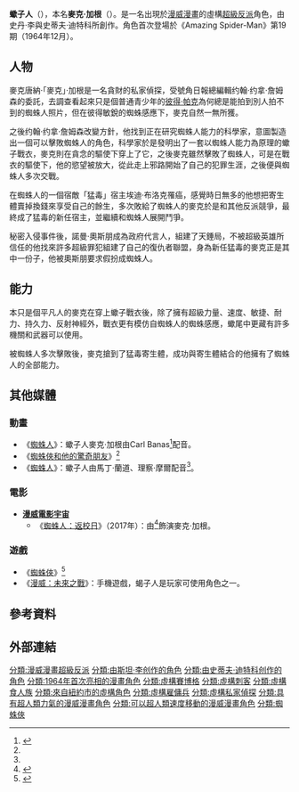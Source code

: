 {{NoteTA
|G1=美國漫畫
|G2=Movie
|G3=Show
|1=zh-cn:蜘蛛侠;zh-tw:蜘蛛人; zh-hk:蜘蛛俠;
|2=zh-cn:毒液;zh-tw:猛毒; zh-hk:毒魔;
|3=zh-tw:邪惡十二人組; zh-hk:十二狂魔;zh-cn:邪恶十二人组;
}}
{{Infobox comics character
|character_name = 蠍子人<br>{{lang|en|Scorpion}}
|image = 
|converted = 
|caption = 
|publisher = [[漫威漫畫|漫威漫畫]]
|debut = '''麥克·加根'''：<br>《The Amazing Spider-Man》#19<br>（1964年12月）<br>'''蠍子人'''：<br>《Amazing Spider-Man》#20<ref>{{cite book|last = Manning|first = Matthew K.|last2= Gilbert|first2= Laura, ed.|chapter= 1960s|title = Spider-Man Chronicle Celebrating 50 Years of Web-Slinging|publisher = [[Dorling_Kindersley|Dorling Kindersley]]|year = 2012|page = 28|isbn = 978-0756692360|quote= Spider-Man felt the Scorpion's sting for the first time in another Stan Lee and Steve Ditko collaboration.}}</ref><br>（1965年1月）<br>'''[[猛毒|猛毒]]'''：<br>《Marvel Knights Spider-Man》#10 <br>（2005年3月）<br>'''蜘蛛人'''：<br>《[[黑暗復仇者|黑暗復仇者]]》#1<br>（2009年3月）
|creators = [[史丹·李|史丹·李]]<br>[[史蒂夫·迪特科|史蒂夫·迪特科]]
|real_name = 麥克唐納·「麥克」·加根<br>MacDonald "Mac" Gargan
|aliases= 猛毒<br> 蜘蛛人<br> "Kilgore Trout"
|alliances = [[黑暗復仇者|黑暗復仇者]]<br>{{le|雷霆特工隊 (漫威漫畫)|Thunderbolts (comics)|雷霆特工隊}}<br>[[邪惡六人組|邪惡十二人組]]<br>{{le|邪恶大师团|Masters of Evil}}<br> {{link-en|煉金術公司|Alchemax}}
|partners = 
|powers = '''蠍子人'''：<br>超級力量、速度、敏捷、耐力、持久力、反射神經<br>蠍子感應<br>蠍尾內藏炸彈、催淚彈、酸液等武器<br>'''猛毒與蜘蛛人'''：<br>寄生體給予的能力：<br>蜘蛛人的所有能力<br>極限時會凶暴化<br>不被蜘蛛感應所感應
}}
'''蠍子人'''（{{lang-en|Scorpion}}），本名'''麥克·加根'''（{{lang|en|Mac Gargan}}）。是一名出現於[[漫威漫畫|漫威漫畫]]的虛構[[超級反派|超級反派]]角色，由史丹·李與史蒂夫·迪特科所創作。角色首次登場於《Amazing Spider-Man》第19期（1964年12月）。

==人物==
麥克唐納·「麥克」·加根是一名貪財的私家偵探，受號角日報總編輯约翰·约拿·詹姆森的委託，去調查看起來只是個普通青少年的[[蜘蛛人|彼得·帕克]]為何總是能拍到別人拍不到的蜘蛛人照片，但在彼得敏銳的蜘蛛感應下，麥克自然一無所獲。

之後约翰·约拿·詹姆森改變方針，他找到正在研究蜘蛛人能力的科學家，意圖製造出一個可以擊敗蜘蛛人的角色，科學家於是發明出了一套以蜘蛛人能力為原理的蠍子戰衣，麥克則在貪念的驅使下穿上了它，之後麥克雖然擊敗了蜘蛛人，可是在戰衣的驅使下，他的慾望被放大，從此走上邪路開始了自己的犯罪生涯，之後便與蜘蛛人多次交戰。

在蜘蛛人的一個宿敵「猛毒」宿主埃迪·布洛克罹癌，感覺時日無多的他想把寄生體賣掉換錢來享受自己的餘生，多次敗給了蜘蛛人的麥克於是和其他反派競爭，最終成了猛毒的新任宿主，並繼續和蜘蛛人展開鬥爭。

秘密入侵事件後，諾曼·奧斯朋成為政府代言人，組建了天錘局，不被超級英雄所信任的他找來許多超級罪犯組建了自己的復仇者聯盟，身為新任猛毒的麥克正是其中一份子，他被奧斯朋要求假扮成蜘蛛人。

==能力==
本只是個平凡人的麥克在穿上蠍子戰衣後，除了擁有超級力量、速度、敏捷、耐力、持久力、反射神經外，戰衣更有模仿自蜘蛛人的蜘蛛感應，蠍尾中更藏有許多機關和武器可以使用。

被蜘蛛人多次擊敗後，麥克搶到了猛毒寄生體，成功與寄生體結合的他擁有了蜘蛛人的全部能力。

==其他媒體==
===動畫===
* 《[[蜘蛛人_(1967年動畫)|蜘蛛人]]》：蠍子人麥克·加根由Carl Banas<ref name="TVoS">{{cite web|title=The Voices of Scorpion|url=http://www.behindthevoiceactors.com/characters/Spider-Man/Scorpion/|publisher=Behind The Voice Actors|access-date=2017-07-07|archive-date=2020-12-04|archive-url=https://web.archive.org/web/20201204165437/https://www.behindthevoiceactors.com/characters/Spider-Man/Scorpion/|dead-url=no}}</ref>配音。
* 《[[蜘蛛俠和他的驚奇朋友|蜘蛛俠和他的驚奇朋友]]》<ref name="TVoS"/>
* 《[[蜘蛛人_(1994年動畫)|蜘蛛人]]》：蠍子人由馬丁·蘭道、理察·摩爾配音<ref name="TVoS"/>。

===電影===
*'''[[漫威電影宇宙|漫威電影宇宙]]'''
**《[[蜘蛛人：返校日|蜘蛛人：返校日]]》（2017年）：由{{link-en|麥可·曼杜|Michael Mando}}<ref name="PressKit">{{cite web|author1=Columbia Pictures <Small> a Sony Company </small>|author2=Marvel Studios|title=Spider-Man Homecoming presskit credits|url=https://sonypicturespublicity.com/dom/secured/mediaassets/mediaAssets.jsf?categoryId=5&formtype=view_all_media&categoryName=PRESS+KIT%5CCredits&terrtitleId=1437&titleName=SPIDER-MAN%E2%84%A2%3A+HOMECOMING#|website=Sony Pictures Publicity|accessdate=23 June 2017|language=en|format=[[Doc_(computing)|Doc]]|date=21 June 2017|archive-date=2017-06-27|archive-url=https://web.archive.org/web/20170627123548/https://sonypicturespublicity.com/dom/secured/mediaassets/mediaAssets.jsf?categoryId=5&formtype=view_all_media&categoryName=PRESS+KIT%5CCredits&terrtitleId=1437&titleName=SPIDER-MAN%E2%84%A2%3A+HOMECOMING|dead-url=no}}</ref>飾演麥克·加根。

===遊戲===
* 《[[蜘蛛俠_(2018年遊戲)|蜘蛛俠]]》<ref>{{cite web|title=Spider-Man E3 Gameplay Footage Reveals Electro, Rhino, Scorpion, And Vulture|url=https://www.gameinformer.com/e3-2018/2018/06/11/spider-man-e3-gameplay-footage-reveals-electro-rhino-scorpion-and-vulture|accessdate=11 June 2018|archive-date=2021-01-26|archive-url=https://web.archive.org/web/20210126052332/https://www.gameinformer.com/e3-2018/2018/06/11/spider-man-e3-gameplay-footage-reveals-electro-rhino-scorpion-and-vulture|dead-url=no}}</ref>
* 《[[漫威：未來之戰|漫威：未來之戰]]》：手機遊戲，蝎子人是玩家可使用角色之一。

==參考資料==
{{reflist}}

==外部連結==
{{蜘蛛人登場角色}}
{{邪惡六人組}}

{{DEFAULTSORT:Scorpion}}
[[分類:漫威漫畫超級反派|分類:漫威漫畫超級反派]]
[[分類:由斯坦·李创作的角色|分類:由斯坦·李创作的角色]]
[[分類:由史蒂夫·迪特科创作的角色|分類:由史蒂夫·迪特科创作的角色]]
[[分類:1964年首次亮相的漫畫角色|分類:1964年首次亮相的漫畫角色]]
[[分類:虛構賽博格|分類:虛構賽博格]]
[[分類:虛構刺客|分類:虛構刺客]]
[[分類:虛構食人族|分類:虛構食人族]]
[[分類:來自紐約市的虛構角色|分類:來自紐約市的虛構角色]]
[[分類:虛構雇傭兵|分類:虛構雇傭兵]]
[[分類:虛構私家偵探|分類:虛構私家偵探]]
[[分類:具有超人類力氣的漫威漫畫角色|分類:具有超人類力氣的漫威漫畫角色]]
[[分類:可以超人類速度移動的漫威漫畫角色|分類:可以超人類速度移動的漫威漫畫角色]]
[[分類:蜘蛛俠|分類:蜘蛛俠]]